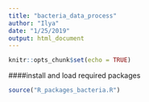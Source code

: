 ```yaml
---
title: "bacteria_data_process"
author: "Ilya"
date: "1/25/2019"
output: html_document
---
```


```r
knitr::opts_chunk$set(echo = TRUE)
```

####install and load required packages
```r
source("R_packages_bacteria.R")
```

